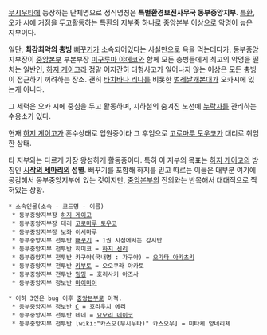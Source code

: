 [[무시우타]]에 등장하는 단체명으로 정식명칭은 '''특별환경보전사무국 동부중앙지부'''. [[특환]], 오카 시에 거점을 두고활동하는 특환의 지부중 하나로 중앙본부 이상으로 악명이 높은 지부이다.

일단, '''최강최악의 충빙''' [[뻐꾸기]]가 소속되어있다는 사실만으로 욕을 먹는데다가, 동부중앙지부장이 [[중앙본부]] 부본부장 [[미구루마 야에코]]와 함께 모든 충빙들에게 최고의 악명을 떨치는 일반인, [[하지 게이고]]라 정말 어지간히 대형사고가 일어나지 않는 이상은 모든 충빙이 접근하기 꺼려하는 장소. 괜히 [[타치바나 리나]]를 비롯한 [[벌레날개]]본대가 오카시에 있는게 아니다.

그 세력은 오카 시에 중심을 두고 활동하며, 지하철의 숨겨진 노선에 [[누락자]]를 관리하는 수용소가 있다.

현재 [[하지 게이고]]가 혼수상태로 입원중이라 그 후임으로 [[고로마루 토우코]]가 대리로 취임한 상태.

타 지부와는 다르게 가장 왕성하게 활동중이다. 특히 이 지부의 목표는 [[하지 게이고]]의 방침인 '''[[시작의 세마리]]의 섬멸'''. 뻐꾸기를 포함해 하지를 믿고 따르는 이들은 대부분 여기에 공감해서 동부중앙지부에 있는 것이지만, [[중앙본부]]의 진의와는 반목해서 대대적으로 찍혀있는 상황.


 * 소속인물(소속 - 코드명 - 이름)
  * 동부중앙지부장 [[하지 게이고]]
  * 동부중앙지부장 대리 [[고로마루 토우코]]
  * 동부중앙지부장 보좌 이시마루
  * 동부중앙지부 전투반 [[뻐꾸기]] → 1권 시점에서는 감시반
  * 동부중앙지부 전투반 히미코 = [[하지 센리]]
  * 동부중앙지부 전투반 카구야(국내명 : 가구야) = [[오가타 아카츠키]]
  * 동부중앙지부 전투반 [[카부토]] = 오오쿠라 야카토
  * 동부중앙지부 전투반 [[밍밍]] = 호리사키 아즈사
  * 동부중앙지부 정보반 [[마이마이]]

 * 이하 3인은 bug 이후 [[중앙본부]]로 이적.
  * 동부중앙지부 정보반 [[C]] = 호리우치 에리  
  * 동부중앙지부 전투반 네네 = [[요모리 네이코]]
  * 동부중앙지부 전투반 [wiki:"카스오(무시우타)" 카스오우] = 미타케 앙네리제
